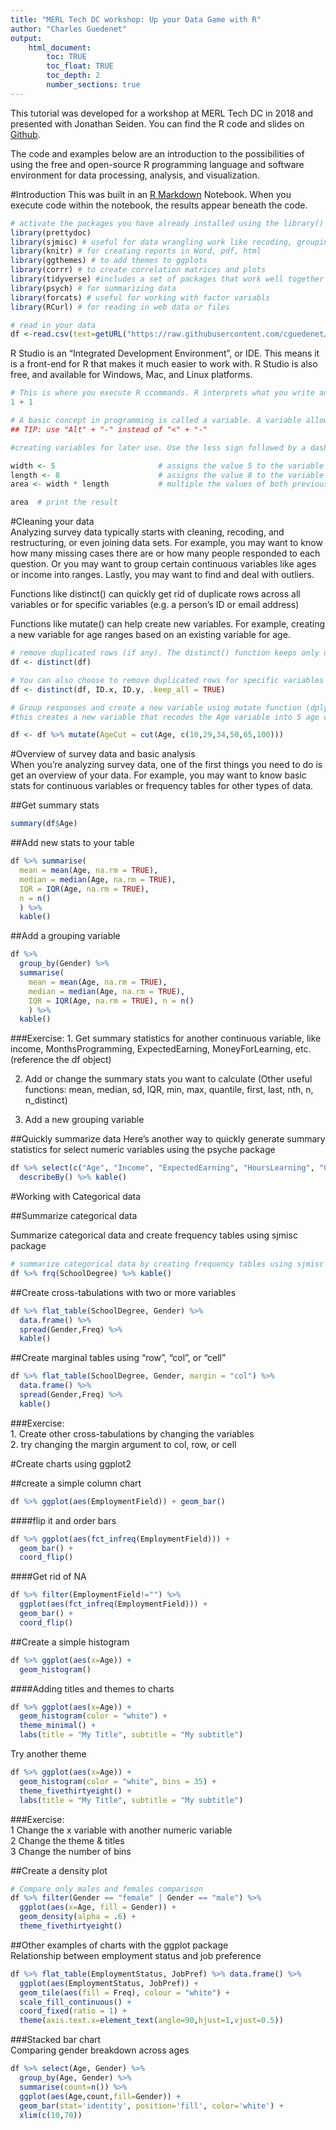 ```yaml
---
title: "MERL Tech DC workshop: Up your Data Game with R"
author: "Charles Guedenet"
output: 
    html_document:
        toc: TRUE
        toc_float: TRUE
        toc_depth: 2
        number_sections: true
---
```


This tutorial was developed for a workshop at MERL Tech DC in 2018 and presented with Jonathan Seiden. You can find the R code and slides on [Github](https://github.com/cguedenet/MERL-Tech-workshop.git).   
  
The code and examples below are an introduction to the possibilities of using the free and open-source R programming language and software environment for data processing, analysis, and visualization.  
  
#Introduction
This was built in an [R Markdown](http://rmarkdown.rstudio.com) Notebook. When you execute code within the notebook, the results appear beneath the code. 

```r
# activate the packages you have already installed using the library() function
library(prettydoc)
library(sjmisc) # useful for data wrangling work like recoding, grouping variables, summarizing data
library(knitr) # for creating reports in Word, pdf, html
library(ggthemes) # to add themes to ggplots 
library(corrr) # to create correlation matrices and plots
library(tidyverse) #includes a set of packages that work well together (ggplot, tidyr, dplyr, and others)
library(psych) # for summarizing data
library(forcats) # useful for working with factor variabls
library(RCurl) # for reading in web data or files
```

```r
# read in your data
df <-read.csv(text=getURL("https://raw.githubusercontent.com/cguedenet/guedenet-website/master/2016.coders.survey.csv"))
```

R Studio is an "Integrated Development Environment", or IDE. This means it is a front-end for R that makes it much easier to work with. R Studio is also free, and available for Windows, Mac, and Linux platforms.
```r

# This is where you execute R ccommands. R interprets what you write and prints the results
1 + 1

# A basic concept in programming is called a variable. A variable allows you to store a value (e.g. 5) or an object (e.g. a function) in R for easy access later. 
## TIP: use "Alt" + "-" instead of "<" + "-"

#creating variables for later use. Use the less sign followed by a dash to create a variable

width <- 5                       # assigns the value 5 to the variable "width"
length <- 8                      # assigns the value 8 to the variable "width"
area <- width * length           # multiple the values of both previous variables to create a new variable: "area" 

area  # print the result
```

#Cleaning your data  
Analyzing survey data typically starts with cleaning, recoding, and restructuring, or even joining data sets. For example, you may want to know how many missing cases there are or how many people responded to each question. Or you may want to group certain continuous variables like ages or income into ranges. Lastly, you may want to find and deal with outliers.  
  
Functions like distinct() can quickly get rid of duplicate rows across all variables or for specific variables (e.g. a person's ID or email address)  
    
Functions like mutate() can help create new variables. For example, creating a new variable for age ranges based on an existing variable for age.  
   
```r

# remove duplicated rows (if any). The distinct() function keeps only unique rows.
df <- distinct(df)

# You can also choose to remove duplicated rows for specific variables like ID.x and ID.y
df <- distinct(df, ID.x, ID.y, .keep_all = TRUE)

# Group responses and create a new variable using mutate function (dplyr package)
#this creates a new variable that recodes the Age variable into 5 age categories 

df <- df %>% mutate(AgeCut = cut(Age, c(10,29,34,50,65,100)))
```

#Overview of survey data and basic analysis  
When you're analyzing survey data, one of the first things you need to do is get an overview of your data. For example, you may want to know basic stats for continuous variables or frequency tables for other types of data.  

##Get summary stats  
```r
summary(df$Age)
```

##Add new stats to your table  
```r
df %>% summarise(
  mean = mean(Age, na.rm = TRUE),
  median = median(Age, na.rm = TRUE),
  IQR = IQR(Age, na.rm = TRUE),
  n = n()
  ) %>%
  kable()
```
  
##Add a grouping variable
```r
df %>%
  group_by(Gender) %>%
  summarise(
    mean = mean(Age, na.rm = TRUE),
    median = median(Age, na.rm = TRUE),
    IQR = IQR(Age, na.rm = TRUE), n = n()
    ) %>%
  kable()
```

###Exercise: 
1. Get summary statistics for another continuous variable, like income, MonthsProgramming, ExpectedEarning, MoneyForLearning, etc. (reference the df object)
   
2. Add or change the summary stats you want to calculate (Other useful functions: mean, median, sd, IQR, min, max, quantile, first, last, nth, n, n_distinct)
   
3. Add a new grouping variable
  
##Quickly summarize data
Here's another way to quickly generate summary statistics for select numeric variables using the psyche package  
```r
df %>% select(c("Age", "Income", "ExpectedEarning", "HoursLearning", "Gender"))%>%
  describeBy() %>% kable()
```

#Working with Categorical data  
    
##Summarize categorical data     
  
Summarize categorical data and create frequency tables using sjmisc package    
```r
# summarize categorical data by creating frequency tables using sjmisc package. Frequency table for the variable: "SchoolDegree"
df %>% frq(SchoolDegree) %>% kable()
```

##Create cross-tabulations with two or more variables
```r
df %>% flat_table(SchoolDegree, Gender) %>%
  data.frame() %>%
  spread(Gender,Freq) %>%
  kable()
```

##Create marginal tables using "row", "col", or "cell"
```r
df %>% flat_table(SchoolDegree, Gender, margin = "col") %>%
  data.frame() %>%
  spread(Gender,Freq) %>%
  kable()
```
   
###Exercise:   
1. Create other cross-tabulations by changing the variables   
2. try changing the margin argument to col, row, or cell
    
     
#Create charts using ggplot2   
   
##create a simple column chart
```r
df %>% ggplot(aes(EmploymentField)) + geom_bar()
```
   
####flip it and order bars
```r

df %>% ggplot(aes(fct_infreq(EmploymentField))) +
  geom_bar() +
  coord_flip()
```
   
####Get rid of NA
```r
df %>% filter(EmploymentField!="") %>%
  ggplot(aes(fct_infreq(EmploymentField))) +
  geom_bar() +
  coord_flip()
```
   
##Create a simple histogram  
```r
df %>% ggplot(aes(x=Age)) + 
  geom_histogram()
```
    
####Adding titles and themes to charts  
```r
df %>% ggplot(aes(x=Age)) +
  geom_histogram(color = "white") +
  theme_minimal() +
  labs(title = "My Title", subtitle = "My subtitle") 
```
      
Try another theme  
```r
df %>% ggplot(aes(x=Age)) +
  geom_histogram(color = "white", bins = 35) +
  theme_fivethirtyeight() +
  labs(title = "My Title", subtitle = "My subtitle") 
```
   
###Exercise:   
1 Change the x variable with another numeric variable   
2 Change the theme & titles   
3 Change the number of bins   
    
   
##Create a density plot   
```r
# Compare only males and females comparison
df %>% filter(Gender == "female" | Gender == "male") %>% 
  ggplot(aes(x=Age, fill = Gender)) + 
  geom_density(alpha = .6) + 
  theme_fivethirtyeight()
```

##Other examples of charts with the ggplot package    
Relationship between employment status and job preference   
```r
df %>% flat_table(EmploymentStatus, JobPref) %>% data.frame() %>%
  ggplot(aes(EmploymentStatus, JobPref)) +
  geom_tile(aes(fill = Freq), colour = "white") +
  scale_fill_continuous() +
  coord_fixed(ratio = 1) +
  theme(axis.text.x=element_text(angle=90,hjust=1,vjust=0.5))
```
   
###Stacked bar chart   
Comparing gender breakdown across ages
```r
df %>% select(Age, Gender) %>%
  group_by(Age, Gender) %>%
  summarise(count=n()) %>%
  ggplot(aes(Age,count,fill=Gender)) +
  geom_bar(stat='identity', position='fill', color='white') + 
  xlim(c(10,70))
```